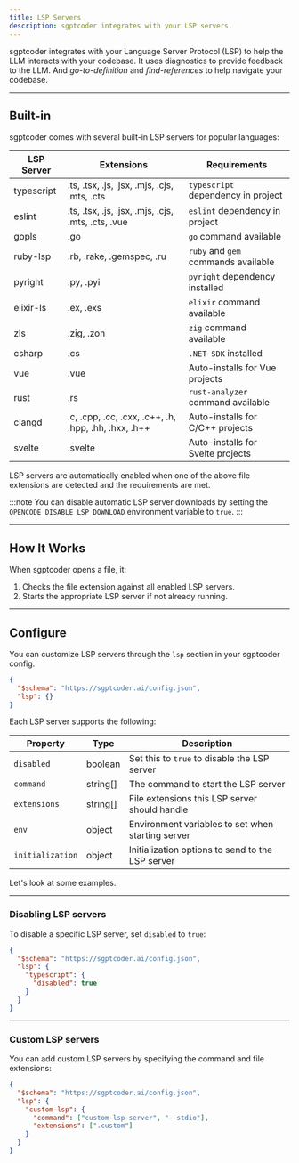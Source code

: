 ```yaml
---
title: LSP Servers
description: sgptcoder integrates with your LSP servers.
---
```


sgptcoder integrates with your Language Server Protocol (LSP) to help the LLM interacts with your codebase. It uses diagnostics to provide feedback to the LLM. And _go-to-definition_ and _find-references_ to help navigate your codebase.

---

## Built-in

sgptcoder comes with several built-in LSP servers for popular languages:

| LSP Server | Extensions                                           | Requirements                        |
| ---------- | ---------------------------------------------------- | ----------------------------------- |
| typescript | .ts, .tsx, .js, .jsx, .mjs, .cjs, .mts, .cts         | `typescript` dependency in project  |
| eslint     | .ts, .tsx, .js, .jsx, .mjs, .cjs, .mts, .cts, .vue   | `eslint` dependency in project      |
| gopls      | .go                                                  | `go` command available              |
| ruby-lsp   | .rb, .rake, .gemspec, .ru                            | `ruby` and `gem` commands available |
| pyright    | .py, .pyi                                            | `pyright` dependency installed      |
| elixir-ls  | .ex, .exs                                            | `elixir` command available          |
| zls        | .zig, .zon                                           | `zig` command available             |
| csharp     | .cs                                                  | `.NET SDK` installed                |
| vue        | .vue                                                 | Auto-installs for Vue projects      |
| rust       | .rs                                                  | `rust-analyzer` command available   |
| clangd     | .c, .cpp, .cc, .cxx, .c++, .h, .hpp, .hh, .hxx, .h++ | Auto-installs for C/C++ projects    |
| svelte     | .svelte                                              | Auto-installs for Svelte projects   |

LSP servers are automatically enabled when one of the above file extensions are detected and the requirements are met.

:::note
You can disable automatic LSP server downloads by setting the `OPENCODE_DISABLE_LSP_DOWNLOAD` environment variable to `true`.
:::

---

## How It Works

When sgptcoder opens a file, it:

1. Checks the file extension against all enabled LSP servers.
2. Starts the appropriate LSP server if not already running.

---

## Configure

You can customize LSP servers through the `lsp` section in your sgptcoder config.

```json title="sgptcoder.json"
{
  "$schema": "https://sgptcoder.ai/config.json",
  "lsp": {}
}
```

Each LSP server supports the following:

| Property         | Type     | Description                                       |
| ---------------- | -------- | ------------------------------------------------- |
| `disabled`       | boolean  | Set this to `true` to disable the LSP server      |
| `command`        | string[] | The command to start the LSP server               |
| `extensions`     | string[] | File extensions this LSP server should handle     |
| `env`            | object   | Environment variables to set when starting server |
| `initialization` | object   | Initialization options to send to the LSP server  |

Let's look at some examples.

---

### Disabling LSP servers

To disable a specific LSP server, set `disabled` to `true`:

```json title="sgptcoder.json" {5}
{
  "$schema": "https://sgptcoder.ai/config.json",
  "lsp": {
    "typescript": {
      "disabled": true
    }
  }
}
```

---

### Custom LSP servers

You can add custom LSP servers by specifying the command and file extensions:

```json title="sgptcoder.json" {4-7}
{
  "$schema": "https://sgptcoder.ai/config.json",
  "lsp": {
    "custom-lsp": {
      "command": ["custom-lsp-server", "--stdio"],
      "extensions": [".custom"]
    }
  }
}
```
